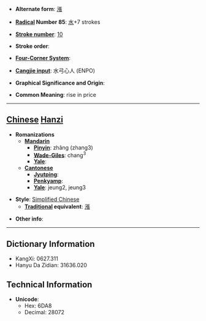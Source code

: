 * '''Alternate form''': [[漲]]

* '''[[Wiktionary:Chinese radical index| Radical]] Number 85''': [[Wiktionary:Chinese radical index 水|水]]+7 strokes

* '''[[Wiktionary:Chinese total strokes index|Stroke number]]''': [[Wiktionary:Chinese total strokes index 10|10]]

* '''Stroke order''': 

* '''[[Wiktionary:Chinese four corner index|Four-Corner System]]''': 

* '''[[Wiktionary:Chinese Cangjie index|Cangjie input]]''': 水弓心人 (ENPO)

* '''Graphical Significance and Origin''': 

* '''Common Meaning''': rise in price

----

== [[Chinese]] [[Hanzi]] ==

* '''Romanizations'''
** '''[[Mandarin]]'''
*** '''[[Pinyin]]''': zhǎng (zhang3)
*** '''[[Wade-Giles]]''': chang<sup>3</sup>
*** '''[[Yale]]''': 
** '''[[Cantonese]]'''
*** '''[[Jyutping]]''':
*** '''[[Penkyamp]]''': 
*** '''[[Yale]]''': jeung2, jeung3

* '''Style''': [[Simplified Chinese]] 
** '''[[Traditional Chinese|Traditional]] equivalent''': [[漲]]

* '''Other info''': 

----

== Dictionary Information ==

* KangXi: 0627.311
* Hanyu Da Zidian: 31636.020

== Technical Information ==

* '''Unicode''':
** Hex: 6DA8
** Decimal: 28072